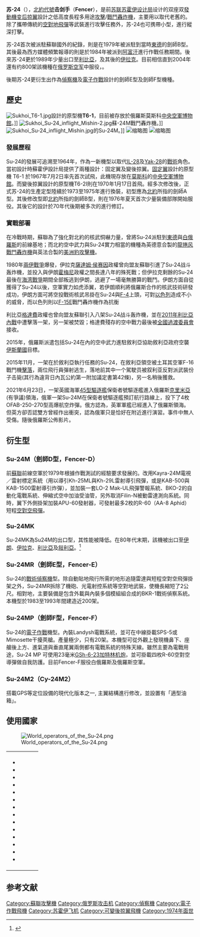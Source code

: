 {{Refimprove|time=2022-04-07T18:06:51+00:00}}
{{noteTA
|1=zh-hans:击剑手; zh-hant:劍師;
|2=zh-hans:苏-;zh-hk:蘇-;zh-tw:Su-;
|3=zh-hans:变后掠翼;zh-hk:變後掠翼;zh-tw:可變後掠翼;
|4=zh-hans:旋风;zh-hk:旋風;zh-tw:龍捲風;
}}

{{軍用飛機
|名稱= 蘇-24<br />Су-24<br /><small>[[北約代號|北約代號]]: 劍擊手（Fencer）</small>
|圖片= [[File:Su-24_Fencer_left_side.jpg|300px]]
|照片說明= 一台[[蘇聯空軍|蘇聯空軍]]的蘇-24戰鬥轟炸機，攝於1989年9月29日。
|圖片2=<!--预留三视图-->
|照片說明2=
|類型= [[可變後掠翼|可變後掠翼]][[攻擊機|攻擊機]]/[[戰鬥轟炸機|戰鬥轟炸機]]
|用戶= {{USSR}}<br />{{RUS}}<br />[[File:Flag_of_the_Russian_Air_Force.svg|25px]] [[俄罗斯空军|俄罗斯空军]]<br />{{UKR}}<br />{{IRN}}<br />{{IRQ}}
|其他用戶= 
|設計= [[苏霍伊航空集团|蘇霍伊設計局]]<br />E. S. Felsner<br />L. A. Logvinov
|生產= 1967-1993
|首飛= 1967年7月2日（T-6）<br />1970年1月17日（T-6-2I）
|服役= 1974年
|退役= 
|狀況= 現役
|產量= 1400架以上
|單位價格 = $24-25 百萬美元（1997年）
|衍生自=
|衍生= 
|variants with their own articles=

|長度= 22.53米（73[[英尺|英尺]]11[[英吋|英吋]]）
|翼展= '''完全展開，最小後掠角時:'''<br />17.64米（57[[英尺|英尺]]10[[英吋|英吋]]）<br />'''完全收折，最大後掠角時:''' <br />10.37米（34[[英尺|英尺]]）
|高度= 6.19米（20[[英尺|英尺]]4[[英吋|英吋]]）
|翼面積= 55.20米<sup>2</sup>（平方米） ; 594.00英尺<sup>2</sup>（平方英尺）
|空重= 22,300公斤（49,165磅）
|正常起飛重量= 38,040公斤（83,865磅）
|最大起飛重量= 43,755公斤（96,505磅）
|發動機= 2具[[土星科研生產聯合體|土星科研生產聯合體]] / [[阿爾希普·米哈伊洛維奇·留里卡|留里卡]] [[AL-21發動機|AL-21F-3A渦輪噴射發動機]]
|推力= 單台最大推力 75.00[[千牛|千牛]]（16,860[[磅力|磅力]]）<br />單台最大後然推力 109.80[[千牛|千牛]]（24,675[[磅力|磅力]]）
|燃油量= 11,100公斤（24,470磅）

|最大速度= 高空: 1.6馬赫（1,654公里/小時）<br />海平面: 1.06馬赫（1,315公里/小時）
|巡航速度= 
|爬升率= 150米/秒（29,530呎/分鐘）
|實用升限= 11,000米（36,090英尺）
|最大升限= 
|最大航程= 2,775公里（1,500[[海浬|海浬]]）
|翼負荷= 651公斤/平方米（133磅/平方英尺）
|推重比= 0.6
|作戰半徑= 615公里<br />''（以低空攻擊任務（Lo-Lo-Lo）為準帶標準，帶3,000公斤（6,615磅）載荷及副油箱時）''
|最大過載= +6.0G
|滑跑距離= 
|機槍=
|機炮= 一門23毫米 [[GSh-6-23加特林機炮|GSh-6-23M加特林機炮]]，裝彈500發
|火箭= [[S-5航空火箭彈|S-5航空火箭彈]]<br />[[S-8航空火箭彈|S-8航空火箭彈]]<br />[[S-13航空火箭彈|S-13航空火箭彈]]<br />[[S-24航空火箭彈|S-24B航空火箭彈]]<br />[[S-25航空火箭彈|S-25-OFM/LD航空火箭彈]] 等等
|飛彈= 9個武器掛點，載荷8,000公斤<br />[[R-60飛彈|R-60MK短程空對空導彈]]<br />[[R-73飛彈|R-73E短程空對空導彈]]<br /><br />[[Kh-23導彈|Kh-23M空對地導彈]]<br />[[Kh-25導彈|Kh-25ML空對地導彈]]<br />[[Kh-31導彈|Kh-31A反艦導彈]]<br />[[Kh-29L/T/D雷射導引對地飛彈|Kh-29L/T/D雷射導引對地飛彈]]<br />[[Kh-59ME空對地導彈|Kh-59ME空對地導彈]]<br />[[Kh-28導彈|Kh-28反幅射導彈]]<br /> 等等
|炸彈= KAB 500KR，KAB-1500KR，FAB-500T，OFAB-250-270等[[航空炸彈|航空炸彈]]<br />RBK-250, RBK-500[[集束炸彈|集束炸彈]]<br />ODAB-500[[燃料空氣炸彈|燃料空氣炸彈]]<br />等等
|雷達= 
|其他= SVP-24 瞄準系統
}}

'''苏-24'''（'''{{lang-ru|Су-24}}'''），[[北約代號|北約代號]]'''击剑手'''（'''Fencer'''），是前[[苏联|苏联]][[苏霍伊设计局|苏霍伊设计局]]设计的双座双[[發動機|發動機]][[可變後掠翼|变后掠翼]]設計之低高度長程多用途[[攻擊機|攻擊]]/[[戰鬥轟炸機|戰鬥轟炸機]]，主要用以取代老舊的{{link-en|Yak-28戰術轟炸機|Yakovlev Yak-28|Yak-28}}{{R|MilitaryAircraft|page1=405}}。除了攜帶傳統的[[空對地飛彈|空對地飛彈]]等武裝進行攻擊任務外，苏-24也可携帶小型{{link-en|戰術核子武器|Tactical nuclear weapon|戰術核武器}}，進行縱深打擊。

苏-24首次被派駐蘇聯國外的紀錄，則是在1979年被派駐到當時[[東德|東德]]的劍師B型。其後最為西方媒體頻繁報導的則是於1984年被派到[[阿富汗|阿富汗]]進行作戰任務期間。後來苏-24更於1989年少量出口至[[利比亞|利比亞]]，及其後的[[伊拉克|伊拉克]]。目前相信直到2004年還有约800架該機種在[[俄罗斯空军|俄罗斯空军]]中服役，{{fact|time=2013-08-08|包括其中約550架改為擔任戰略任務}}。

後期苏-24更衍生出作為[[偵察機|偵察機]]及[[電子作戰|電子作戰]]設計的劍師E型及劍師F型機種。

== 歷史 ==
[[File:Sukhoi_T6-1.jpg|thumb]]設計的原型機'''T6-1'''，目前被存放於俄羅斯莫斯科[[中央空軍博物館|中央空軍博物館]]。]]
[[Image:Sukhoi_Su-24_inflight_Mishin-2.jpg|thumb]]蘇-24M戰鬥轟炸機。]]
[[File:Sukhoi_Su-24_inflight_Mishin.jpg|thumb]]的Su-24M。]]
[[File:Planes_in_Russian_Parad_2010_p8.jpg|缩略图]]
[[File:Sukhoi_Su-24.jpg|缩略图]]

===發展歷程===

Su-24的發展可追溯至1964年，作為一新機型以取代[[伊尔-28|IL-28]]及[[Yak-28|Yak-28]]的[[戰術|戰術]]角色。當初設計時蘇霍伊設計局提供了兩種設計：固定翼及變後掠翼。[[固定翼|固定翼]]設計的原型機 T6-1 於1967年7月2日率先首次試飛，此機現存放在[[莫斯科|莫斯科]]的[[中央空軍博物館|中央空軍博物館]]。而變後掠翼設計的原型機T6-2I則在1970年1月17日首飛。經多次修改後，正式苏-24的生產定型陸續於1973至1975年進行換裝，初型應為[[北約|北約]]所指的劍師A型。其後修改型即[[北約|北約]]所指的劍師B型，則在1976年夏天首次少量裝備部隊開始服役。其後它的設計於70年代後期被多次的進行修訂。

===實戰部署===
在冷戰時期，蘇聯為了強化對北約的核武恫嚇力量，曾將Su-24派駐到[[東德|東德]]與[[白俄羅斯|白俄羅斯]]的前線基地；而北約空中武力與Su-24實力相當的機種為英德意合製的[[龍捲风戰鬥轟炸機|龍捲风戰鬥轟炸機]]與英法合製的[[美洲豹攻擊機|美洲豹攻擊機]]。

1980年[[兩伊戰爭|兩伊戰爭]]爆發，伊拉克[[薩達姆·侯赛因|薩達姆·侯赛因]]政權曾向盟友蘇聯引進了Su-24战斗轰炸機，並投入與伊朗[[霍梅尼|霍梅尼]]政權之間長達八年的殊死戰；但伊拉克剩餘的Su-24最後在[[海湾戰爭|海湾戰爭]]期間全部叛逃到伊朗，逃避了一場毫無勝算的戰鬥。伊朗方面自從獲得了Su-24以後，空軍實力如虎添翼，若伊朗順利將俄羅斯合作的核武技術研發成功，伊朗方面可將空投戰術核武吊掛在Su-24與[[F-4|F-4]]上頭，可對[[以色列|以色列]]造成不小的威脅，而以色列則以[[F-15E|F-15E]]戰鬥轟炸機作為抗衡

利比亞[[格達費|格達費]]政權也曾向盟友蘇聯引入八架Su-24战斗轰炸機，並在[[2011年利比亞內戰|2011年利比亞內戰]]中遭擊落一架，另一架被焚毀；格達費殘存的空中戰力最後被[[全國過渡委員會|全國過渡委員會]]接收。

2015年，俄羅斯派遣包括Su-24在內的空中武力進駐敘利亞協助敘利亞政府空襲[[伊斯蘭國|伊斯蘭國]]目標。

2015年11月，一架在於敘利亞執行任務的Su-24，在敘利亞領空被土耳其空軍F-16戰鬥機[[2015年土耳其击落俄罗斯战斗机事件|擊落]]，兩位飛行員彈射逃生，落地前其中一个駕駛员被叙利亚反對派武裝份子击毙(其行為違背日內瓦公約第一附加議定書第42條)，另一名稍後獲救。

2021年6月23日，一架英國海軍[[45型驅逐艦|45型驅逐艦]]保衛者號驅逐艦進入俄羅斯[[克里米亞|克里米亞]](有爭議)領海，俄軍一架Su-24M在保衛者號驅逐艦預訂航行路線上，投下了4枚OFAB-250-270型高爆航空炸彈。俄方認為，英軍軍艦已經進入了俄羅斯領海。但英方卻否認雙方曾經作出衝突，認為俄軍只是恰好在附近進行演習。事件中無人受傷。隨後俄羅斯公佈影片。

== 衍生型 ==
=== Su-24M（劍師D型，Fencer-D） ===

前[[蘇聯|蘇聯]]前線空軍於1979年根據作戰測試的經驗要求發展的。改用Kayra-24M電視／雷射標定系統（用以導引Kh-25ML與Kh-29L雷射導引飛彈，或是KAB-500與KAB-1500雷射導引炸彈），並加裝一套LO-2 Mak-UL飛彈警報系統、BKO-2的自動化電戰系統、伸縮式空中加油受油管，另外取消Filin-N被動雷達測向系統。同時，翼下外側掛架加裝APU-60發射器，可發射最多2枚的R-60（AA-8 Aphid）短程[[空對空飛彈|空對空飛彈]]。

=== Su-24MK ===

Su-24MK為Su24M的出口型，其性能被降低。在80年代末期，該機被出口至[[伊朗|伊朗]]、[[伊拉克|伊拉克]]、[[利比亞|利比亞]]及[[敍利亞|敍利亞]]。<ref>{{Cite web |url=http://www.airforceworld.com/blog/su24-fighter-bomber/ |title=苏-24战斗轰炸机新图与研制背景简介 |access-date=2013-08-08 |archive-url=https://web.archive.org/web/20130917121850/http://www.airforceworld.com/blog/su24-fighter-bomber/ |archive-date=2013-09-17 |dead-url=yes }}</ref>

=== Su-24MR（劍師E型，Fencer-E） ===

Su-24的[[戰術|戰術]][[偵察機|偵察機]]型。除自動貼地飛行所需的地形追隨雷達與短程空對空飛彈掛架之外，Su-24MR拆除了機砲、光電射控系統等空對地武裝，使機長縮短了2公尺。相對地，主要裝備是包含外載與內裝多個模組組合成的BKR-1戰術偵察系統。本機型於1983至1993年間建造近200架。

=== Su-24MP（劍師F型，Fencer-F） ===

Su-24的[[電子作戰|電子作戰]]機型。內裝Landysh電戰系統，並可在中線掛載SPS-5或Mimosette干擾莢艙。產量極少，只有20架。本機型可從外觀上發現機鼻下、座艙後上方、進氣道與垂直尾翼兩側都有電戰系統的特殊天線。雖然主要為電戰用途，Su-24 MP 可使用23毫米[[GSh-6-23加特林机炮|GSh-6-23加特林机炮]]，並可掛載四枚R-60空對空導彈做自我防護。目前Fencer-F服役白俄羅斯及俄羅斯空軍。

===Su-24M2（Су-24М2） ===
搭載GPS等定位設備的現代化版本之一, 主翼結構進行修改，並設置有「適型油箱」。

== 使用國家 ==
[[File:World_operators_of_the_Su-24.png|thumb]]

{|style="background:#FFFFFF;"
|-
|valign="top" width="50%"|
* {{ALG}}
* {{ANG}}
* {{AZE}}
* {{BLR}}
* {{IRN}}
* {{IRQ}}
* {{KAZ}}
* {{LBA}}
* {{RUS}}
* {{USSR}}
* {{SYR}}
* {{UKR}}
* {{UZB}}
* {{SUD}}
|}

== 参考文献 ==
{{reflist|
<ref>World Air Power Year Two by Aerospace (ISBN 1-874023-73-5)</ref>
|refs=
<ref name="MilitaryAircraft"> {{cite book|author=David Donald |coauthors=Jon Lake |title=《The Encyclopedia of World Millitary Aircraft》 |year=2000年 |publisher=Aerospace Publishing Ltd |location=英國羅撤斯特 |isbn=1-84013-393-7 }}</ref>
}}

{{commons|Sukhoi Su-24}}
{{Sukhoi aircraft}}

{{DEFAULTSORT:Su-24}}
[[Category:蘇聯攻擊機|Category:蘇聯攻擊機]]
[[Category:俄罗斯攻击机|Category:俄罗斯攻击机]]
[[Category:偵察機|Category:偵察機]]
[[Category:電子作戰飛機|Category:電子作戰飛機]]
[[Category:苏霍伊飞机|Category:苏霍伊飞机]]
[[Category:可變後掠翼飛機|Category:可變後掠翼飛機]]
[[Category:1974年面世|Category:1974年面世]]